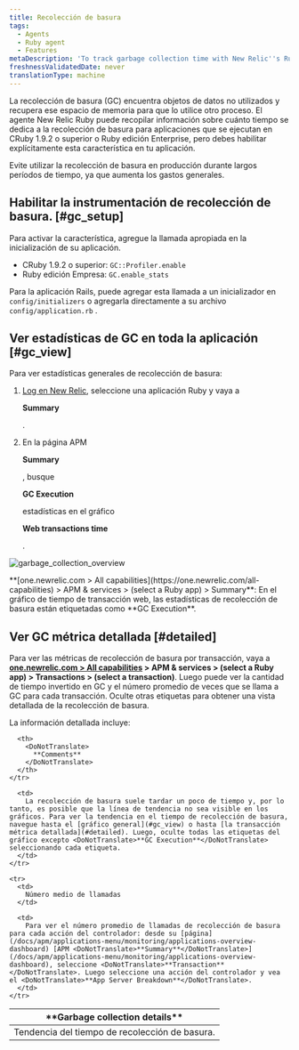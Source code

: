 ```yaml
---
title: Recolección de basura
tags:
  - Agents
  - Ruby agent
  - Features
metaDescription: 'To track garbage collection time with New Relic''s Ruby agent, use GC::Profiler.enable (CRuby 1.9.2 or higher) or GC.enable_stats (REE).'
freshnessValidatedDate: never
translationType: machine
---
```



La recolección de basura (GC) encuentra objetos de datos no utilizados y recupera ese espacio de memoria para que lo utilice otro proceso. El agente New Relic Ruby puede recopilar información sobre cuánto tiempo se dedica a la recolección de basura para aplicaciones que se ejecutan en CRuby 1.9.2 o superior o Ruby edición Enterprise, pero debes habilitar explícitamente esta característica en tu aplicación.

<Callout variant="important">
  Evite utilizar la recolección de basura en producción durante largos períodos de tiempo, ya que aumenta los gastos generales.
</Callout>

## Habilitar la instrumentación de recolección de basura. [#gc_setup]

Para activar la característica, agregue la llamada apropiada en la inicialización de su aplicación.

* CRuby 1.9.2 o superior: `GC::Profiler.enable`
* Ruby edición Empresa: `GC.enable_stats`

Para la aplicación Rails, puede agregar esta llamada a un inicializador en `config/initializers` o agregarla directamente a su archivo `config/application.rb` .

## Ver estadísticas de GC en toda la aplicación [#gc_view]

Para ver estadísticas generales de recolección de basura:

1. [Log en New Relic](https://one.newrelic.com), seleccione una aplicación Ruby y vaya a

   <DoNotTranslate>**Summary**</DoNotTranslate>

   .

2. En la página APM

   <DoNotTranslate>**Summary**</DoNotTranslate>

   , busque

   <DoNotTranslate>**GC Execution**</DoNotTranslate>

   estadísticas en el gráfico

   <DoNotTranslate>**Web transactions time**</DoNotTranslate>

   .

<img
  title="garbage_collection_overview"
  alt="garbage_collection_overview"
  src={apmGarbageCollectionTransaction}
/>

<figcaption>
  <DoNotTranslate>**[one.newrelic.com > All capabilities](https://one.newrelic.com/all-capabilities) > APM & services > (select a Ruby app) > Summary**</DoNotTranslate>: En el gráfico de tiempo de transacción web, las estadísticas de recolección de basura están etiquetadas como <DoNotTranslate>**GC Execution**</DoNotTranslate>.
</figcaption>

## Ver GC métrica detallada [#detailed]

Para ver las métricas de recolección de basura por transacción, vaya a <DoNotTranslate>**[one.newrelic.com > All capabilities](https://one.newrelic.com/all-capabilities) > APM & services > (select a Ruby app) > Transactions > (select a transaction)**</DoNotTranslate>. Luego puede ver la cantidad de tiempo invertido en GC y el número promedio de veces que se llama a GC para cada transacción. Oculte otras etiquetas para obtener una vista detallada de la recolección de basura.

La información detallada incluye:

<table>
  <thead>
    <tr>
      <th width={200}>
        <DoNotTranslate>
          **Garbage collection details**
        </DoNotTranslate>
      </th>

      <th>
        <DoNotTranslate>
          **Comments**
        </DoNotTranslate>
      </th>
    </tr>
  </thead>

  <tbody>
    <tr>
      <td>
        Tendencia del tiempo de recolección de basura.
      </td>

      <td>
        La recolección de basura suele tardar un poco de tiempo y, por lo tanto, es posible que la línea de tendencia no sea visible en los gráficos. Para ver la tendencia en el tiempo de recolección de basura, navegue hasta el [gráfico general](#gc_view) o hasta [la transacción métrica detallada](#detailed). Luego, oculte todas las etiquetas del gráfico excepto <DoNotTranslate>**GC Execution**</DoNotTranslate> seleccionando cada etiqueta.
      </td>
    </tr>

    <tr>
      <td>
        Número medio de llamadas
      </td>

      <td>
        Para ver el número promedio de llamadas de recolección de basura para cada acción del controlador: desde su [página](/docs/apm/applications-menu/monitoring/applications-overview-dashboard) [APM <DoNotTranslate>**Summary**</DoNotTranslate>](/docs/apm/applications-menu/monitoring/applications-overview-dashboard), seleccione <DoNotTranslate>**Transaction**</DoNotTranslate>. Luego seleccione una acción del controlador y vea el <DoNotTranslate>**App Server Breakdown**</DoNotTranslate>.
      </td>
    </tr>
  </tbody>
</table>